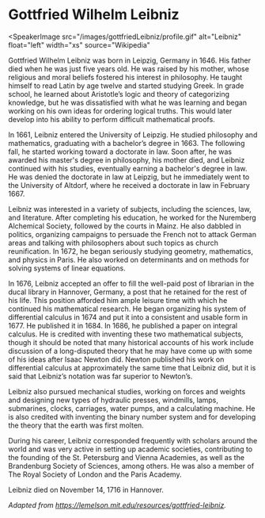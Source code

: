 <Speaker name="Gottfried Wilhelm Leibniz" voice="male" />

# Gottfried Wilhelm Leibniz

<SpeakerImage
  src="/images/gottfriedLeibniz/profile.gif"
  alt="Leibniz"
  float="left"
  width="xs"
  source="Wikipedia"
></SpeakerImage>

Gottfried Wilhelm Leibniz was born in Leipzig, Germany in 1646. His father died when he was just five years old. He was raised by his mother, whose religious and moral beliefs fostered his interest in philosophy. He taught himself to read Latin by age twelve and started studying Greek. In grade school, he learned about Aristotle’s logic and theory of categorizing knowledge, but he was dissatisfied with what he was learning and began working on his own ideas for ordering logical truths. This would later develop into his ability to perform difficult mathematical proofs.

In 1661, Leibniz entered the University of Leipzig. He studied philosophy and mathematics, graduating with a bachelor’s degree in 1663. The following fall, he started working toward a doctorate in law. Soon after, he was awarded his master's degree in philosophy, his mother died, and Leibniz continued with his studies, eventually earning a bachelor's degree in law. He was denied the doctorate in law at Leipzig, but he immediately went to the University of Altdorf, where he received a doctorate in law in February 1667.

Leibniz was interested in a variety of subjects, including the sciences, law, and literature. After completing his education, he worked for the Nuremberg Alchemical Society, followed by the courts in Mainz. He also dabbled in politics, organizing campaigns to persuade the French not to attack German areas and talking with philosophers about such topics as church reunification. In 1672, he began seriously studying geometry, mathematics, and physics in Paris. He also worked on determinants and on methods for solving systems of linear equations.

In 1676, Leibniz accepted an offer to fill the well-paid post of librarian in the ducal library in Hannover, Germany, a post that he retained for the rest of his life. This position afforded him ample leisure time with which he continued his mathematical research. He began organizing his system of differential calculus in 1674 and put it into a consistent and usable form in 1677. He published it in 1684. In 1686, he published a paper on integral calculus. He is credited with inventing these two mathematical subjects, though it should be noted that many historical accounts of his work include discussion of a long-disputed theory that he may have come up with some of his ideas after Isaac Newton did. Newton published his work on differential calculus at approximately the same time that Leibniz did, but it is said that Leibniz’s notation was far superior to Newton’s.

Leibniz also pursued mechanical studies, working on forces and weights and designing new types of hydraulic presses, windmills, lamps, submarines, clocks, carriages, water pumps, and a calculating machine. He is also credited with inventing the binary number system and for developing the theory that the earth was first molten.

During his career, Leibniz corresponded frequently with scholars around the world and was very active in setting up academic societies, contributing to the founding of the St. Petersburg and Vienna Academies, as well as the Brandenburg Society of Sciences, among others. He was also a member of The Royal Society of London and the Paris Academy.

Leibniz died on November 14, 1716 in Hannover.

_Adapted from https://lemelson.mit.edu/resources/gottfried-leibniz._
